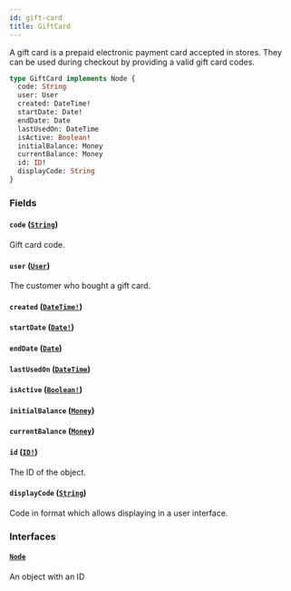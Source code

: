 ```yaml
---
id: gift-card
title: GiftCard
---
```


A gift card is a prepaid electronic payment card accepted in stores. They can be used during checkout by providing a valid gift card codes.

```graphql
type GiftCard implements Node {
  code: String
  user: User
  created: DateTime!
  startDate: Date!
  endDate: Date
  lastUsedOn: DateTime
  isActive: Boolean!
  initialBalance: Money
  currentBalance: Money
  id: ID!
  displayCode: String
}
```

### Fields

#### `code` ([`String`](/developer/api-reference/scalars/string.mdx))

Gift card code.

#### `user` ([`User`](/developer/api-reference/objects/user.mdx))

The customer who bought a gift card.

#### `created` ([`DateTime!`](/developer/api-reference/scalars/date-time.mdx))

#### `startDate` ([`Date!`](/developer/api-reference/scalars/date.mdx))

#### `endDate` ([`Date`](/developer/api-reference/scalars/date.mdx))

#### `lastUsedOn` ([`DateTime`](/developer/api-reference/scalars/date-time.mdx))

#### `isActive` ([`Boolean!`](/developer/api-reference/scalars/boolean.mdx))

#### `initialBalance` ([`Money`](/developer/api-reference/objects/money.mdx))

#### `currentBalance` ([`Money`](/developer/api-reference/objects/money.mdx))

#### `id` ([`ID!`](/developer/api-reference/scalars/id.mdx))

The ID of the object.

#### `displayCode` ([`String`](/developer/api-reference/scalars/string.mdx))

Code in format which allows displaying in a user interface.

### Interfaces

#### [`Node`](/developer/api-reference/interfaces/node.mdx)

An object with an ID
